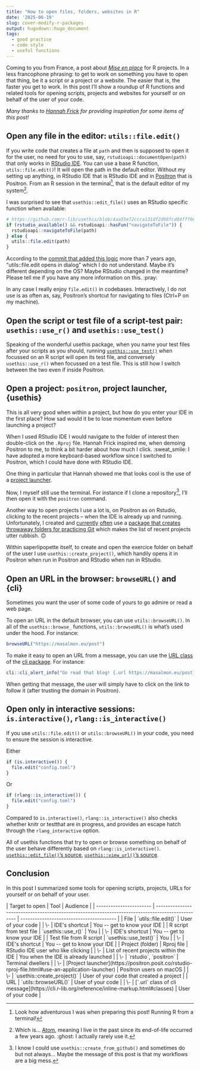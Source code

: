 ```yaml
---
title: "How to open files, folders, websites in R"
date: '2025-06-19'
slug: cover-modify-r-packages
output: hugodown::hugo_document
tags:
  - good practice
  - code style
  - useful functions
---
```


Coming to you from France, a post about [_Mise en place_](https://en.wikipedia.org/wiki/Mise_en_place) for R projects.
In a less francophone phrasing: to get to work on something you have to open that thing, be it a script or a project or a website.
The easier that is, the faster you get to work.
In this post I'll show a roundup of R functions and related tools for opening scripts, projects and websites for yourself or on behalf of the user of your code.

_Many thanks to [Hannah Frick](https://www.frick.ws/) for providing inspiration for some items of this post!_


## Open any file in the editor: `utils::file.edit()`

If you write code that creates a file at `path` and then is supposed to open it for the user, no need for you to use, say, `rstudioapi::documentOpen(path)` that only works in [RStudio IDE](https://posit.co/products/open-source/rstudio/).
You can use a base R function, `utils::file.edit()`!
It will open the path in the default editor.
Without my setting up anything, in RStudio IDE that is RStudio IDE and in [Positron](https://drmowinckels.io/blog/2025/positron-debugging/) that is Positron.
From an R session in the terminal[^adventurous], that is the default editor of my system[^atom].

I was surprised to see that `usethis::edit_file()` uses an RStudio specific function when available:

```r
# https://github.com/r-lib/usethis/blob/4aa55e72ccca131df2d98fcd84fff66724d6250a/R/edit.R#L32C1-L36C4
if (rstudio_available() && rstudioapi::hasFun("navigateToFile")) {
  rstudioapi::navigateToFile(path)
} else {
  utils::file.edit(path)
}
```

According to the [commit that added this logic](https://github.com/r-lib/usethis/commit/9ab2582980f0f4a8a1d565dba00345ac7aa7e2a2) more than 7 years ago, "utils::file.edit opens in dialog" which I do not understand.
Maybe it's different depending on the OS? Maybe RStudio changed in the meantime?
Please tell me if you have any more information on this. :pray:

In any case I really enjoy `file.edit()` in codebases.
Interactively, I do not use is as often as, say, Positron's shortcut for navigating to files (Ctrl+P on my machine).

[^adventurous]: Look how adventurous I was when preparing this post! Running R from a terminal!
[^atom]: Which is... [Atom](https://en.wikipedia.org/wiki/Atom_(text_editor)), meaning I live in the past since its end-of-life occurred a few years ago. :ghost: I actually rarely use it.

## Open the script or test file of a script-test pair: `usethis::use_r()` and `usethis::use_test()`

Speaking of the wonderful usethis package, when you name your test files after your scripts as you should,
running [`usethis::use_test()`](https://r-pkgs.org/testing-basics.html#create-a-test) when focussed on an R script will open its test file, and conversely `usethis::use_r()` when focussed on a test file.
This is still how I switch between the two even if inside Positron.

## Open a project: `positron`, project launcher, {usethis}

This is all very good when within a project, but how do you enter your IDE in the first place?
How sad would it be to lose momentum even before launching a project?

When I used RStudio IDE I would navigate to the folder of interest then double-click on the `.Rproj` file.
Hannah Frick inspired me, when demoing Positron to me, to think a bit harder about how much I click. :sweat_smile:
I have adopted a more keyboard-based workflow since I switched to Positron, which I could have done with RStudio IDE.

One thing in particular that Hannah showed me that looks cool is the use of a [project launcher](https://positron.posit.co/rstudio-rproj-file.html#use-an-application-launcher).

Now, I myself still use the terminal. 
For instance if I clone a repository[^usethis], I'll then open it with the `positron` command.

Another way to open projects I use a lot is, on Positron as on Rstudio, clicking to the recent projects -- when the IDE is already up and running.
Unfortunately, I created and [currently](https://stateofther.netlify.app/post/saperlipopette/) [often](https://www.meetup.com/rbuenosaires/events/308338205/) use a [package that creates throwaway folders for practicing Git](https://docs.ropensci.org/saperlipopette/) which makes the list of recent projects utter rubbish. 🙃

Within saperlipopette itself, to create and open the exercice folder on behalf of the user I use `usethis::create_project()`, which handily opens it in Positron when run in Positron and RStudio when run in RStudio.

[^usethis]: I know I could use `usethis::create_from_github()` and sometimes do but not always... Maybe the message of this post is that my workflows are a big mess.

## Open an URL in the browser: `browseURL()` and {cli}

Sometimes you want the user of some code of yours to go admire or read a web page.

To open an URL in the default browser, you can use `utils::browseURL()`.
In all of the `usethis::browse_` functions, `utils::browseURL()` is what's used under the hood.
For instance:

```r
browseURL("https://masalmon.eu/post")
```

To make it easy to open an URL from a message, you can use the [URL class](https://cli.r-lib.org/reference/inline-markup.html#classes) of the [cli package](https://blog.r-hub.io/2023/11/30/cliff-notes-about-cli/).
For instance:

```r
cli::cli_alert_info("Go read that blog! {.url https://masalmon.eu/post}!")
```

When getting that message, the user will simply have to click on the link to follow it (after trusting the domain in Positron).

## Open only in interactive sessions: `is.interactive()`, `rlang::is_interactive()`

If you use `utils::file.edit()` or `utils::browseURL()` in your code, you need to ensure the session is interactive.

Either

```r
if (is.interactive()) {
  file.edit("config.toml")
}
```

Or


```r
if (rlang::is_interactive()) {
  file.edit("config.toml")
}
```

Compared to `is.interactive()`, `rlang::is_interactive()` also checks whether knitr or testthat are in progress, and provides an escape hatch through the `rlang_interactive` option.

All of usethis functions that try to open or browse something on behalf of the user behave differently based on `rlang::is_interactive()`.
[`usethis::edit_file()`'s source](https://github.com/r-lib/usethis/blob/4aa55e72ccca131df2d98fcd84fff66724d6250a/R/edit.R#L20),
[`usethis::view_url()`'s source](https://github.com/r-lib/usethis/blob/4aa55e72ccca131df2d98fcd84fff66724d6250a/R/helpers.R#L107).

## Conclusion

In this post I summarized some tools for opening scripts, projects, URLs for yourself or on behalf of your user.

```{=html}
| Target to open          | Tool                                                                                              | Audience                                 |
| ----------------------- | ------------------------------------------------------------------------------------------------- | ---------------------------------------- |
| File                    | `utils::file.edit()`                                                                            | User of your code                        |
| \-                      | IDE's shortcut                                                                                    | You -- get to know your IDE              |
| R script from test file | `usethis::use_r()`                                                                              | You                                      |
| \-                      | IDE's shortcut                                                                                    | You -- get to know your IDE              |
| Test file from R script | `usethis::use_test()` | You                                      |
| \-                      | IDE's shortcut                                                                                    | You -- get to know your IDE              |
| Project (folder)        | Rproj file                                                                                        | RStudio IDE user who like clicking       |
| \-                      | List of recent projects within the IDE                                                            | You when the IDE is already launched     |
| \-                      | `rstudio`, `positron`                                                                         | Terminal dwellers                        |
| \-                      | [Project launcher](https://positron.posit.co/rstudio-rproj-file.html#use-an-application-launcher) | Positron users on macOS                  |
| \-                      | `usethis::create_project()`                                                                     | User of your code that created a project |
| URL                     | `utils::browseURL()`                                                                            | User of your code                        |
| \-                      | [`.url` class of cli message](https://cli.r-lib.org/reference/inline-markup.html#classes) | User of your code                        |
```